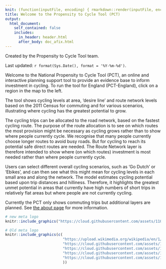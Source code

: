 ```yaml
---
knit: (function(inputFile, encoding) { rmarkdown::render(inputFile, encoding = encoding, output_file = file.path(dirname(inputFile), '../regions_www/index.html')) })
title: Welcome to the Propensity to Cycle Tool (PCT)
output:
  html_document:
    self_contained: false
    includes:
      in_header: header.html
      after_body: doc_afix.html
---
```


<!--Don't edit this file directly. Edit the .Rmd version which compiles into index.html:
https://github.com/npct/pct-shiny/blob/master/static/index.Rmd -->

Created by the Propensity to Cycle Tool team.

Last updated: `r format(Sys.Date(), format = '%Y-%m-%d')`.

Welcome to the National Propensity to Cycle Tool (PCT), an online and interactive planning support tool to provide an evidence base to inform investment in cycling. To run the tool for England (PCT-England), click on a region in the map to the left.

The tool shows cycling levels at area, 'desire line' and route network levels based on the 2011 Census for commuting and for various scenarios, illustrating where cycling has the greatest potential to grow.

The cycling trips can be allocated to the road network, based on the fastest cycling route. The purpose of the route allocation is to see on which routes the most provision might be necessary as cycling grows rather than to show where people currently cycle. We recognise that many people currently choose longer routes to avoid busy roads. But for cycling to reach its potential safe direct routes are needed. The Route Network layer is therefore intended to show where (on which routes) investment is most needed rather than where people currently cycle.

Users can select different overall cycling scenarios, such as ‘Go Dutch’ or ‘Ebikes’, and can then see what this might mean for cycling levels in each small area and along the network. The model estimates cycling potential based upon trip distances and hilliness. Therefore, it highlights the greatest unmet potential in areas that currently have high numbers of short trips in relatively flat areas but where people are not currently cycling.

Currently the PCT only shows commuting trips but additional layers are planned.  See [the about page](about.html) for more information.

```r
# new meta logo
knitr::include_graphics("https://cloud.githubusercontent.com/assets/11028720/15325024/d5e38f7c-1c40-11e6-9dd3-4567edaba8d5.png")
```


```r
# Old meta logo
knitr::include_graphics(c(
                          "https://upload.wikimedia.org/wikipedia/en/1/11/Department_for_Transport.svg",
                          "https://cloud.githubusercontent.com/assets/11028720/15267746/2f8358a4-19c2-11e6-9f3e-d6d994fe9e93.jpg",
                          "https://cloud.githubusercontent.com/assets/11028720/15267745/2f827c2c-19c2-11e6-8d17-16f8e28c801a.png",
                          "https://cloud.githubusercontent.com/assets/11818218/15267757/5596f0f0-19c2-11e6-95d8-f39d2c4cc6e7.jpg",
                          "https://cloud.githubusercontent.com/assets/11028720/15267747/2f84df30-19c2-11e6-9bc4-e600b9a3220f.png"
                          ))
```


